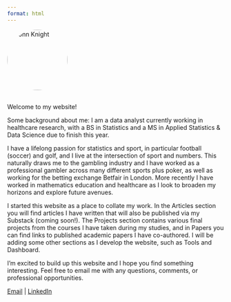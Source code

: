 ```yaml
---
format: html
---
```


<img src="images/jk_headshot_20250701.jpg" alt="John Knight" class="left-image" style="width:140px; border-radius: 50%; margin-bottom: 1rem;">

Welcome to my website! 

Some background about me: I am a data analyst currently working in healthcare research, with a BS in Statistics and a MS in Applied Statistics & Data Science due to finish this year. 

I have a lifelong passion for statistics and sport, in particular football (soccer) and golf, and I live at the intersection of sport and numbers. This naturally draws me to the gambling industry and I have worked as a professional gambler across many different sports plus poker, as well as working for the betting exchange Betfair in London. More recently I have worked in mathematics education and healthcare as I look to broaden my horizons and explore future avenues.

I started this website as a place to collate my work. In the Articles section you will find articles I have written that will also be published via my Substack (coming soon!). The Projects section contains various final projects from the courses I have taken during my studies, and in Papers you can find links to published academic papers I have co-authored. I will be adding some other sections as I develop the website, such as Tools and Dashboard. 

I'm excited to build up this website and I hope you find something interesting. Feel free to email me with any questions, comments, or professional opportunities.

<p>
  <a href="mailto:knightjohn2@gmail.com">Email</a> |
  <a href="https://www.linkedin.com/in/johnknightstats/">LinkedIn</a>
</p>
